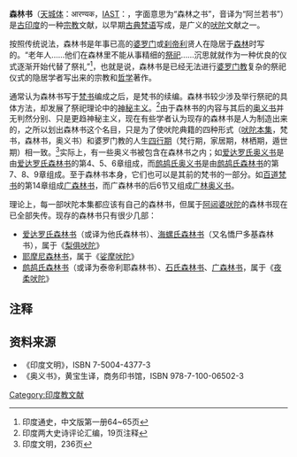 '''森林书'''（[[天城体|天城体]]：आरण्यक，[[IAST|IAST]]：{{IAST|āraṇyaka}}，字面意思为“森林之书”，音译为“阿兰若书”）是[[古印度|古印度]]的一种[[宗教|宗教]]文献，以早期[[古典梵语|古典梵语]]写成，是广义的[[吠陀|吠陀]]文献之一。

按照传统说法，森林书是年事已高的[[婆罗门|婆罗门]]或[[刹帝利|刹帝利]]贤人在隐居于[[森林|森林]]时写的。“老年人……他们在森林里不能从事精细的[[祭祀|祭祀]]……沉思就就作为一种优良的仪式逐渐开始代替了祭礼”<ref>印度通史，中文版第一册64~65页</ref>，也就是说，森林书是已经无法进行[[婆罗门教|婆罗门教]]复杂的祭祀仪式的隐居学者写出来的宗教和[[哲学|哲学]]著作。

通常认为森林书写于[[梵书|梵书]]编成之后，是梵书的续编。森林书较少涉及举行祭祀的具体方法，却发展了祭祀理论中的[[神秘主义|神秘主义]]。<ref>印度两大史诗评论汇编，19页注释</ref>由于森林书的内容与其后的[[奥义书|奥义书]]并无判然分别、只是更趋神秘主义，现在有些学者认为现存的森林书是人为制造出来的，之所以划出森林书这个名目，只是为了使吠陀典籍的四种形式（[[吠陀本集|吠陀本集]]，梵书，森林书，奥义书）和婆罗门教的人生[[四行期|四行期]]（梵行期，家居期，林栖期，遁世期）相一致。<ref>印度文明，236页</ref>实际上，有一些奥义书被包含在森林书之内；如[[爱达罗氏奥义书|爱达罗氏奥义书]]是由[[爱达罗氏森林书|爱达罗氏森林书]]的第4、5、6章组成，而[[鹧鸪氏奥义书|鹧鸪氏奥义书]]是由[[鹧鸪氏森林书|鹧鸪氏森林书]]的第7、8、9章组成。至于森林书本身，它们也可以是其前的梵书的一部分。如[[百道梵书|百道梵书]]的第14章组成[[广森林书|广森林书]]，而广森林书的后6节又组成[[广林奥义书|广林奥义书]]。

理论上，每一部吠陀本集都应该有自己的森林书，但属于[[阿闼婆吠陀|阿闼婆吠陀]]的森林书现在已全部失传。现存的森林书只有很少几部：

* [[爱达罗氏森林书|爱达罗氏森林书]]（或译为他氏森林书）、[[海螺氏森林书|海螺氏森林书]]（又名憍尸多基森林书），属于《[[梨俱吠陀|梨俱吠陀]]》
* [[耶摩尼森林书|耶摩尼森林书]]，属于《[[娑摩吠陀|娑摩吠陀]]》
* [[鹧鸪氏森林书|鹧鸪氏森林书]]（或译为泰帝利耶森林书）、[[石氏森林书|石氏森林书]]、[[广森林书|广森林书]]，属于《[[夜柔吠陀|夜柔吠陀]]》

== 注释 ==
<references/>

== 资料来源 ==
* 《印度文明》，ISBN 7-5004-4377-3 
* 《奥义书》，黄宝生译，商务印书馆，ISBN 978-7-100-06502-3
{{印度神话}}

[[Category:印度教文献|Category:印度教文献]]